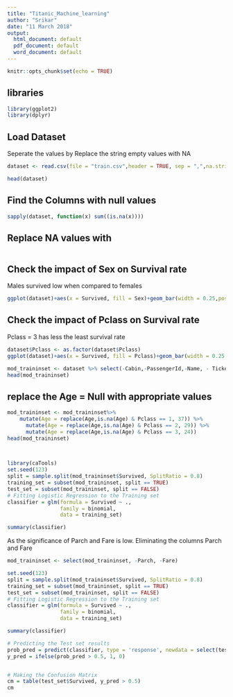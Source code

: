 ---
title: "Titanic_Machine_learning"
author: "Srikar"
date: "11 March 2018"
output:
  html_document: default
  pdf_document: default
  word_document: default
---

```{r setup, include=FALSE}
knitr::opts_chunk$set(echo = TRUE)
```
## libraries
``` {r}
library(ggplot2)
library(dplyr)
```
## Load Dataset
Seperate the values by
Replace the string empty values with NA

```{r}
dataset <- read.csv(file = "train.csv",header = TRUE, sep = ",",na.strings=c("","NA"))

head(dataset)
```
## Find the Columns with null values
```{r}
sapply(dataset, function(x) sum((is.na(x))))

```
## Replace NA values with 
```{r}
```
## Check the impact of Sex on Survival rate
Males survived low when compared to females
```{r}
ggplot(dataset)+aes(x = Survived, fill = Sex)+geom_bar(width = 0.25,position = "dodge")
```


## Check the impact of Pclass on Survival rate
Pclass = 3 has less the least survival rate
```{r}
dataset$Pclass <- as.factor(dataset$Pclass)
ggplot(dataset)+aes(x = Survived, fill = Pclass)+geom_bar(width = 0.25,position = "dodge")
```

```{r}
mod_traininset <- dataset %>% select(-Cabin,-PassengerId,-Name, - Ticket)
head(mod_traininset)

```
## replace the Age = Null with appropriate values
```{r}
mod_traininset <- mod_traininset%>%
    mutate(Age = replace(Age,is.na(Age) & Pclass == 1, 37)) %>%
      mutate(Age = replace(Age,is.na(Age) & Pclass == 2, 29)) %>%
      mutate(Age = replace(Age,is.na(Age) & Pclass == 3, 24))
head(mod_traininset)

  
```
```{r}
library(caTools)
set.seed(123)
split = sample.split(mod_traininset$Survived, SplitRatio = 0.8)
training_set = subset(mod_traininset, split == TRUE)
test_set = subset(mod_traininset, split == FALSE)
# Fitting Logistic Regression to the Training set
classifier = glm(formula = Survived ~ .,
                 family = binomial,
                 data = training_set)

summary(classifier)


```
As the significance of Parch and Fare is low.
Eliminating the columns Parch and Fare
```{r}
mod_traininset <- select(mod_traininset, -Parch, -Fare)

set.seed(123)
split = sample.split(mod_traininset$Survived, SplitRatio = 0.8)
training_set = subset(mod_traininset, split == TRUE)
test_set = subset(mod_traininset, split == FALSE)
# Fitting Logistic Regression to the Training set
classifier = glm(formula = Survived ~ .,
                 family = binomial,
                 data = training_set)

summary(classifier)

```

```{r}
# Predicting the Test set results
prob_pred = predict(classifier, type = 'response', newdata = select(test_set, -Survived))
y_pred = ifelse(prob_pred > 0.5, 1, 0)


# Making the Confusion Matrix
cm = table(test_set$Survived, y_pred > 0.5)
cm
```

